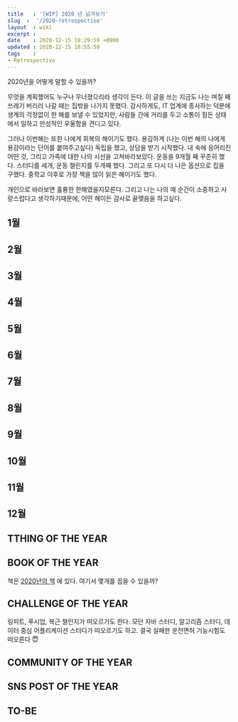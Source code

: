 ```yaml
---
title   : '[WIP] 2020 년 넘겨보기' 
slug  :  '/2020-retrospective'
layout  : wiki 
excerpt : 
date    : 2020-12-15 18:29:59 +0900
updated : 2020-12-15 18:55:59
tags    : 
- Retrospective
---
```


2020년을 어떻게 말할 수 있을까?

무엇을 계획했어도 누구나 무너졌으리라 생각이 든다. 이 글을 쓰는 지금도 나는 며칠 째 쓰레기 버리러 나갈 때는 집밖을 나가지 못했다. 감사하게도, IT 업계에 종사하는 덕분에 생계의 걱정없이 한 해를 보낼 수 있었지만, 사람들 간에 거리를 두고 소통이 힘든 상태에서 일하고 만성적인 우울함을 견디고 있다. 

그러나 이번해는 또한 나에게 회복의 해이기도 했다. 용감하게 (나는 이번 해의 나에게 용감이라는 단어를 붙여주고싶다) 독립을 했고, 상담을 받기 시작했다. 내 속에 응어리진 어떤 것, 그리고 가족에 대한 나의 시선을 고쳐바라보았다.  운동을 9개월 째 꾸준히 했다. 스터디를 세개, 운동 챌린지를 두개째 했다. 그리고 또 다시 더 나은 옵션으로 집을 구했다. 중학교 이후로 가장 책을 많이 읽은 해이기도 했다. 

개인으로 바라보면 훌륭한 한해였을지모른다. 그리고 나는 나의 매 순간이 소중하고 사랑스럽다고 생각하기때문에, 어떤 해이든 감사로 끝맺음을 하고싶다. 

## 1월 

## 2월 

## 3월 

## 4월 

## 5월 

## 6월 

## 7월 

## 8월 

## 9월 

## 10월 

## 11월 

## 12월 

## TTHING OF THE YEAR 

## BOOK OF THE YEAR 
책은 [2020년의 책](https://juneyr.dev/2020-books) 에 있다. 
여기서 몇개를 꼽을 수 있을까? 

## CHALLENGE OF THE YEAR 
링피트, 푸시업, 복근 챌린지가 떠오르기도 한다. 
모던 자바 스터디, 알고리즘 스터디, 데이터 중심 어플리케이션 스터디가 떠오르기도 하고. 
결국 실패한 운전면허 기능시험도 떠오른다 😇

## COMMUNITY OF THE YEAR 

## SNS POST OF THE YEAR 

## TO-BE 

